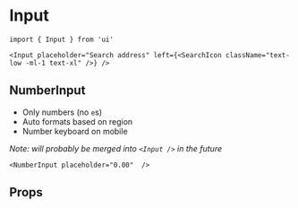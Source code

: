 # Input


```tsx
import { Input } from 'ui'
```

```tsx live=true
<Input placeholder="Search address" left={<SearchIcon className="text-low -ml-1 text-xl" />} />
```

## NumberInput
- Only numbers (no `e`s)
- Auto formats based on region 
- Number keyboard on mobile

_Note: will probably be merged into `<Input />` in the future_  

```tsx live=true
<NumberInput placeholder="0.00"  />
```

## Props

<PropsTable sourceLink={sourceLink} types={types} />
